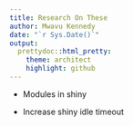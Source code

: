 ```yaml
---
title: Research On These
author: Mwavu Kennedy
date: "`r Sys.Date()`"
output:
  prettydoc::html_pretty:
    theme: architect
    highlight: github
---
```


- Modules in shiny

- Increase shiny idle timeout
